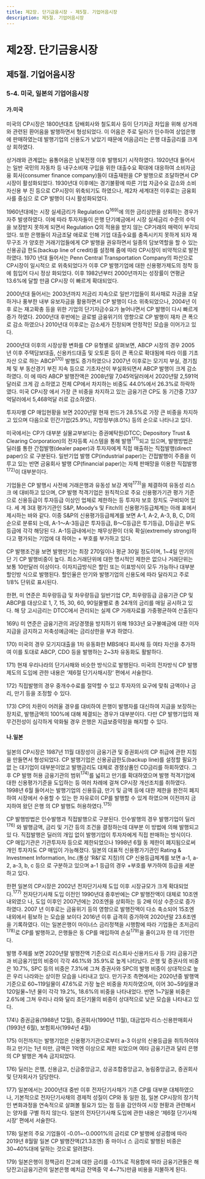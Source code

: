 ```yaml
---
title: 제2장. 단기금융시장 - 제5절. 기업어음시장
description: 제5절. 기업어음시장
---
```


# 제2장. 단기금융시장

## 제5절. 기업어음시장

### 5-4. 미국, 일본의 기업어음시장

#### 가.미국

미국의 CP시장은 1800년대초 담배회사와 철도회사 등이 단기자금 차입을 위해 상거래
와 관련된 환어음을 발행하면서 형성되었다. 이 어음은 주로 딜러가 인수하여 상업은행에
판매하였는데 발행기업의 신용도가 낮았기 때문에 어음금리는 은행 대출금리를 크게 상
회하였다.

상거래와 관계없는 융통어음은 남북전쟁 이후 발행되기 시작하였다. 1920년대 들어서
는 일반 국민의 자동차 등 내구소비재 구입을 위한 대출수요 확대에 대응하여 소비자금융
회사(consumer finance company)들이 대출재원을 CP 발행으로 조달하면서 CP시장이
활성화되었다. 1930년대 이후에는 경기불황에 따른 기업 자금수요 감소와 소비자신용 부
진 등으로 CP시장이 위축되기도 하였으나, 제2차 세계대전 이후로는 금융회사를 중심으
로 CP 발행이 다시 활성화되었다.

1960년대에는 시장 실세금리가 Regulation Q$^{169)}$에 의한 금리상한을 상회하는 경우가
자주 발생하였다. 이에 따라 투자자들이 은행 단기예금에서 시장 실세금리 수준의 수익을
보장받지 못하게 되면서 Regulation Q의 적용을 받지 않는 CP거래의 매력이 부각되었다.
또한 은행들이 자금조달 애로로 인해 기업 대출수요를 충족시키지 못하게 되자 재무구조
가 양호한 거래기업들에게 CP 발행을 권유하면서 일종의 담보역할을 할 수 있는 신용공급
한도(backup line of credit)를 설정해 줌에 따라 CP시장이 비약적으로 발전하였다. 1970
년대 들어서는 Penn Central Transportation Company의 파산으로 CP시장이 일시적으
로 위축되었다가 이후 CP 발행기업에 대한 신용평가제도의 정착 등에 힘입어 다시 정상
화되었다. 이후 1982년부터 2000년까지는 성장률이 연평균 13.6%에 달할 만큼 CP시장
이 빠르게 확대되었다.

2000년대 들어서는 2003년까지 저금리 지속으로 일반기업들이 회사채로 자금을 조달
하거나 풍부한 내부 유보자금을 활용하면서 CP 발행이 다소 위축되었으나, 2004년 이후
로는 재고확충 등을 위한 기업의 단기자금수요가 늘어나면서 CP 발행이 다시 빠르게 증가
하였다. 2000년대 후반에는 글로벌 금융위기의 영향으로 CP 발행이 재차 큰 폭으로 감소
하였으나 2010년대 이후로는 감소세가 진정되며 안정적인 모습을 이어가고 있다.

<GCenterImg src ="/fm/2-28.png" caption="그림2-28. 미국의 CP 발행잔액"/>

2000년대 이후의 시장상황 변화를 CP 유형별로 살펴보면, ABCP 시장의 경우 2005년
이후 주택담보대출, 신용카드대출 및 오토론 등이 큰 폭으로 확대됨에 따라 이를 기초자산
으로 하는 ABCP$^{170)}$ 발행도 증가하였으나 2007년 이후로는 모기지 부실, 경기침체 및 부
동산경기 부진 지속 등으로 기초자산이 부실화되면서 ABCP 발행이 크게 감소하였다. 이
에 따라 ABCP 발행잔액은 2008년말 7,045억달러에서 2020년말 2,591억달러로 크게 감
소하였고 전체 CP에서 차지하는 비중도 44.0%에서 26.3%로 하락하였다. 미국 CP시장
에서 가장 큰 비중을 차지하고 있는 금융기관 CP도 동 기간중 7,137억달러에서 5,468억달
러로 감소하였다.

<GCenterImg src ="/fm/t2-24.png" caption="표2-24. 미국의 발행주체별 CP 발행규모"/>

투자자별 CP 매입현황을 보면 2020년말 현재 펀드가 28.5%로 가장 큰 비중을 차지하고
있으며 다음으로 민간기업(25.9%), 지방정부(8.0%) 등의 순으로 나타나고 있다.

<GCenterImg src ="/fm/t2-25.png" caption="표2-25. 미국의 투자자별 CP 매입규모"/>

미국에서는 CP가 대부분 실물교부보다는 증권예탁원(DTCC; Depository Trust &
Clearing Corporation)의 전자등록 시스템을 통해 발행$^{171)}$되고 있으며, 발행방법은 딜러를 통한 간접발행(dealer paper)과 투자자에게 직접 매출하는 직접발행(direct paper)으
로 구분된다. 일반기업 발행 CP(industrial paper)는 간접발행이 주종을 이루고 있는 반면
금융회사 발행 CP(financial paper)는 자체 판매망을 이용한 직접발행$^{172)}$이 대부분이다.

기업들은 CP 발행시 사전에 거래은행과 유동성 보강 계약$^{173)}$을 체결하여 유동성 리스크
에 대비하고 있으며, CP 발행 적격기업은 원칙적으로 주요 신용평가기관 평가 기준으로
신용등급이 투자등급 이상인 업체로 제한하는 등 투자자 보호 장치도 구비되어 있다. 세
계 3대 평가기관인 S&P, Moody’s 및 Fitch의 신용평가등급체계는 아래 표에서 제시하는
바와 같다. 이중 S&P의 신용평가등급체계를 보면 A-1, A-2, A-3, B, C, D의 순으로 분류되
는데, A-1〜A-3등급은 투자등급, B〜C등급은 투기등급, D등급은 부도등급에 각각 해당된
다. A-1등급내에서는 채무상환이 더욱 확실(extremely strong)하다고 평가되는 기업에 대
하여는 + 부호를 부가하고 있다.

<GCenterImg src ="/fm/t2-25.png" caption="표2-26. 주요 신용평가회사의 CP 신용등급"/>

CP 발행조건을 보면 발행만기는 최장 270일이나 평균 30일 정도이며, 1~4일 만기의 단
기 CP 발행비중이 높다. 최소거래단위에 대한 명시적인 제한은 없으나 거래단위는 보통
10만달러 이상이다. 이자지급방식은 할인 또는 이표방식이 모두 가능하나 대부분 할인방
식으로 발행된다. 할인율은 만기와 발행기업의 신용도에 따라 달라지고 주로 1/8% 단위로 표시된다.

한편, 미 연준은 최우량등급 및 차우량등급 일반기업 CP, 최우량등급 금융기관 CP 및
ABCP를 대상으로 1, 7, 15, 30, 60, 90일물별로 총 24개의 금리를 매일 공시하고 있다. 해
당 고시금리는 DTCC에서 관리되는 실제 CP 거래자료를 가중평균하여 산출된다

<GComment>
169\) 미 연준은 금융기관의 과당경쟁을 방지하기 위해 1933년 요구불예금에 대한 이자지급을 금지하고 저축성예금에는 금리상한을 부과
하였다.

170\) 미국의 경우 모기지대출을 1차 유동화한 MBS에다 회사채 등 여타 자산을 추가하여 이를 토대로 ABCP, CDO 등을 발행하는 2~3차
유동화도 활발하다.

171\) 현재 우리나라의 단기사채와 비슷한 방식으로 발행된다. 미국의 전자방식 CP 발행제도의 도입에 관한 내용은 ‘제6절 단기사채시장’
편에서 서술한다.

172\) 직접발행의 경우 중개수수료를 절약할 수 있고 투자자의 요구에 맞춰 금액이나 금리, 만기 등을 조정할 수 있다.

173\) CP의 차환이 어려울 경우를 대비하여 은행이 발행자를 대신하여 지급을 보장하는 장치로, 발행금액의 100%에 대해 체결되는 경우가
대부분이다. 다만 CP 발행기업의 재무건전성이 심각하게 악화될 경우 은행은 지급보증약정을 해지할 수 있다.
</GComment>

#### 나.일본

일본의 CP시장은 1987년 11월 대장성이 금융기관 및 증권회사의 CP 취급에 관한 지침
을 만들면서 형성되었다. CP 발행기업은 신용공급한도(backup line)를 설정할 필요가 없
는 대기업이 대부분이었고 발행금리도 대체로 경쟁상품인 CD금리를 하회하였다. 그 후
CP 발행 허용 금융기관의 범위$^{174)}$를 넓히고 만기를 확대하였으며 발행 적격기업에 대한
신용평가기준을 도입하는 등 여러 차례에 걸쳐 CP시장 개선조치를 취하였다. 1998년 6월
들어서는 발행기업의 신용등급, 만기 및 금액 등에 대한 제한을 완전히 폐지하여 시장에서
수용할 수 있는 한 자유로이 CP를 발행할 수 있게 하였으며 이전까지 금지하여 왔던 은행
의 CP 발행도 허용하였다.$^{175)}$

CP 발행방법은 인수발행과 직접발행으로 구분된다. 인수발행의 경우 발행기업이 딜러$^{176)}$
와 발행금액, 금리 및 기간 등의 조건을 결정하는데 대부분 이 방법에 의해 발행되고 있
다. 직접발행은 딜러의 개입 없이 발행기업이 투자자에게 직접 판매하는 방식이다. CP
매입기관은 기관투자자 등으로 제한되었으나 1998년 6월 동 제한이 폐지됨으로써 개인
투자자도 CP 매입이 가능해졌다. 일본의 대표적 신용평가기관인 Rating & Investment
Information, Inc.(통상 ‘R&I’로 지칭)의 CP 신용등급체계를 보면 a-1, a-2, a-3, b, c 등으
로 구분하고 있으며 a-1 등급의 경우 +부호를 부가하여 등급을 세분하고 있다.

한편 일본의 CP시장은 2002년 전자단기사채 도입 이후 시장규모가 크게 확대되었다.$^{177)}$
전자단기사채 도입 이전인 1990년대 중후반에는 CP 발행잔액이 대체로 10조엔 내외였으
나, 도입 이후인 2007년에는 20조엔을 상회하는 등 2배 이상 수준으로 증가하였다. 2007
년 이후로는 금융위기 등의 영향으로 발행잔액이 다소 축소되어 15조엔 내외에서 횡보하
는 모습을 보이다 2016년 이후 급격히 증가하여 2020년말 23.6조엔을 기록하였다. 이는
일본은행이 마이너스 금리정책을 시행함에 따라 기업들은 초저금리$^{178)}$로 CP를 발행하고,
은행들은 동 CP를 매입하여 손실$^{179)}$을 줄이고자 한 데 기인한다.

<GCenterImg src ="/fm/2-29.png" caption="그림2-29. 일본의 CP발행잔액"/>

발행 주체를 보면 2020년말 발행잔액 기준으로 리스회사·신용카드사 등 기타 금융기관
과 비금융기업의 비중이 각각 46.1%와 35.9%로 높게 나타났다. 은행 및 증권사의 비중은 10.7%, SPC 등의 비중은 7.3%에 그쳐 증권사와 SPC의 발행 비중이 상대적으로 높은 우리
나라와는 상이한 모습을 나타내고 있다. 만기구조 측면에서는 2020년중 발행액 기준으로
60\~119일물이 47.6%로 가장 높은 비중을 차지하였으며, 이어 30\~59일물과 120일물\~1년
물이 각각 19.2%, 18.6%의 비중을 나타내었다. 반면 1\~7일물 비중은 2.6%에 그쳐 우리나
라와 달리 초단기물의 비중이 상대적으로 낮은 모습을 나타내고 있다.

<G2Col>
<div>
  <GCenterImg src ="/fm/2-30.png" caption="그림2-30. 일본의 CP 발행주체별 비중"/>
</div>
<div>
  <GCenterImg src ="/fm/2-31.png" caption="그림2-31. 일본의 CP 만기별 비중"/>
</div>
</G2Col>

<GComment>
174\) 증권금융(1988년 12월), 증권회사(1990년 11월), 대금업자·리스·신용판매회사(1993년 6월), 보험회사(1994년 4월)

175\) 이전까지는 발행기업은 신용평가기관으로부터 a-3 이상의 신용등급을 취득하여야 하고 만기는 1년 미만, 금액은 1억엔 이상으로 제한
되었으며 여타 금융기관과 달리 은행의 CP 발행은 계속 금지되었다.

176\) 딜러는 은행, 신용금고, 신금중앙금고, 상공조합중앙금고, 농림중앙금고, 증권회사 및 단자회사가 담당한다.

177\) 일본에서는 2000년대 중반 이후 전자단기사채가 기존 CP를 대부분 대체하였으나, 기본적으로 전자단기사채의 경제적 성질이 CP와 동
일한 점, 일본 CP시장의 장기적인 변화과정을 연속적으로 살펴볼 필요가 있는 점 등을 감안하여 시장 현황과 관련해서는 양자를 구별
하지 않는다. 일본의 전자단기사채 도입에 관한 내용은 ‘제6절 단기사채시장’ 편에서 서술한다.

178\) 일본의 주요 기업들이 -0.01~-0.0001%의 금리로 CP 발행에 성공함에 따라 2019년 8월말 일본 CP 발행잔액(21.3조엔) 중 마이너
스 금리로 발행된 비중은 30~40%대에 달하는 것으로 알려졌다.

179\) 일본은행이 정책금리 잔고에 대한 금리를 -0.1%로 적용함에 따라 금융기관들은 해당잔고(금융기관의 일본은행 예치금 잔액중 약
4~7%)만큼 비용을 지불하게 된다.
</GComment>


